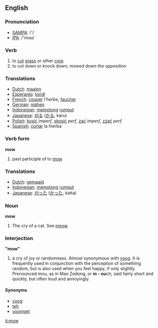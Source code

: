 ==English==
=== Pronunciation ===
*[[w:SAMPA|SAMPA]]: /'/
*[[w:IPA|IPA]]: /'mɔʊ/

=== Verb ===
{{en-infl-reg-consonant|mow||}}

{{en-infl-irreg|mow|mows|mowing|mowed|mow}}

# to [[cut]] [[grass]] or other [[crop]]
# to cut down or knock down; ''mowed down the opposition''

=== Translations ===
*[[Dutch]]: [[maaien]]
*[[Esperanto]]: [[tondi]]
*[[French]]: [[couper]] l'herbe, [[faucher]]
*[[German]]: [[mähen]]
*[[Indonesian]]: [[potong|memotong]] [[rumput]]
*[[Japanese]]: [[刈る]] ([[かる]], karu)
*[[Polish]]: [[kosić]] ''imperf'', [[skosić]] ''perf'', [[żąć]] ''imperf'', [[zżąć]] ''perf''
*[[Spanish]]: [[cortar]] la hierba

=== Verb form ===
'''mow'''
# past participle of to [[mow]]

=== Translations ===
*[[Dutch]]: [[gemaaid]]
*[[Indonesian]]: [[potong|memotong]] [[rumput]]
*[[Japanese]]: [[刈った]] ([[かった]], katta)

=== Noun ===
'''mow'''
# The cry of a cat. See [[meow]]

===Interjection===
'''"mow"'''
# a cry of joy or randomness. Almost synonymous with [[yoog]].  It is frequently used in conjunction with the perception of something random, but is also used when you feel happy, if only slightly. Pronounced mou, as in Mao Zedong, or '''m - ou'''ch; said fairly short and quickly, but often loud and annoyingly.
====Synonyms====
*[[yoog]]
*[[teh]]
*[[yooniget]]

[[it:mow]]